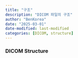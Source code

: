 ```yaml
---
title: "구조"
description: "DICOM 파일의 구조"
author: "BenKorea"
date: "2025-03-01"
date-modified: last-modified
categories: [DICOM, structure]
---
```



### DICOM Structure








